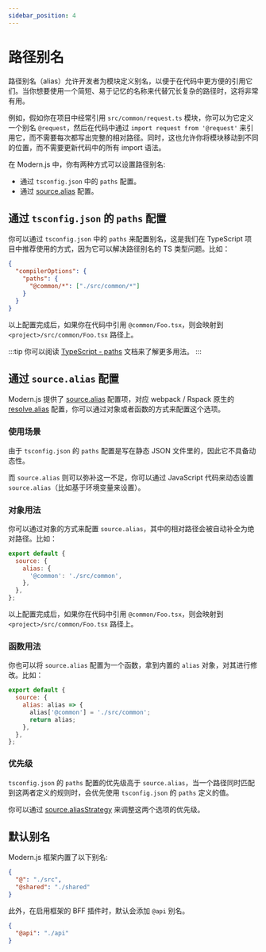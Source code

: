 ```yaml
---
sidebar_position: 4
---
```


# 路径别名

路径别名（alias）允许开发者为模块定义别名，以便于在代码中更方便的引用它们。当你想要使用一个简短、易于记忆的名称来代替冗长复杂的路径时，这将非常有用。

例如，假如你在项目中经常引用 `src/common/request.ts` 模块，你可以为它定义一个别名 `@request`，然后在代码中通过 `import request from '@request'` 来引用它，而不需要每次都写出完整的相对路径。同时，这也允许你将模块移动到不同的位置，而不需要更新代码中的所有 import 语法。

在 Modern.js 中，你有两种方式可以设置路径别名:

- 通过 `tsconfig.json` 中的 `paths` 配置。
- 通过 [source.alias](/configure/app/source/alias) 配置。

## 通过 `tsconfig.json` 的 `paths` 配置

你可以通过 `tsconfig.json` 中的 `paths` 来配置别名，这是我们在 TypeScript 项目中推荐使用的方式，因为它可以解决路径别名的 TS 类型问题。比如：

```json title="tsconfig.json"
{
  "compilerOptions": {
    "paths": {
      "@common/*": ["./src/common/*"]
    }
  }
}
```

以上配置完成后，如果你在代码中引用 `@common/Foo.tsx`，则会映射到 `<project>/src/common/Foo.tsx` 路径上。

:::tip
你可以阅读 [TypeScript - paths](https://www.typescriptlang.org/tsconfig#paths) 文档来了解更多用法。
:::

## 通过 `source.alias` 配置

Modern.js 提供了 [source.alias](/configure/app/source/alias) 配置项，对应 webpack / Rspack 原生的 [resolve.alias](https://webpack.js.org/configuration/resolve/#resolvealias) 配置，你可以通过对象或者函数的方式来配置这个选项。

### 使用场景

由于 `tsconfig.json` 的 `paths` 配置是写在静态 JSON 文件里的，因此它不具备动态性。

而 `source.alias` 则可以弥补这一不足，你可以通过 JavaScript 代码来动态设置 `source.alias`（比如基于环境变量来设置）。

### 对象用法

你可以通过对象的方式来配置 `source.alias`，其中的相对路径会被自动补全为绝对路径。比如：

```js
export default {
  source: {
    alias: {
      '@common': './src/common',
    },
  },
};
```

以上配置完成后，如果你在代码中引用 `@common/Foo.tsx`，则会映射到 `<project>/src/common/Foo.tsx` 路径上。

### 函数用法

你也可以将 `source.alias` 配置为一个函数，拿到内置的 `alias` 对象，对其进行修改。比如：

```js
export default {
  source: {
    alias: alias => {
      alias['@common'] = './src/common';
      return alias;
    },
  },
};
```

### 优先级

`tsconfig.json` 的 `paths` 配置的优先级高于 `source.alias`，当一个路径同时匹配到这两者定义的规则时，会优先使用 `tsconfig.json` 的 `paths` 定义的值。

你可以通过 [source.aliasStrategy](/configure/app/source/alias-strategy) 来调整这两个选项的优先级。

## 默认别名

Modern.js 框架内置了以下别名:

```json
{
  "@": "./src",
  "@shared": "./shared"
}
```

此外，在启用框架的 BFF 插件时，默认会添加 `@api` 别名。

```json
{
  "@api": "./api"
}
```
